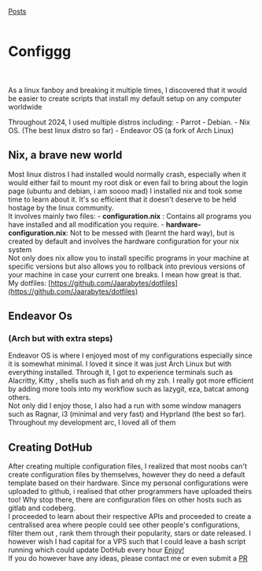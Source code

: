 [Posts](/posts)<br /><br />
# Configgg <br /><br />
As a linux fanboy and breaking it multiple times, I discovered that it would be easier to create scripts that install my default setup on any computer worldwide<br />

Throughout 2024, I used multiple distros including:
    - Parrot
    - Debian.
    - Nix OS. (The best linux distro so far)
    - Endeavor OS (a fork of Arch Linux)


## Nix, a brave new world

Most linux distros I had installed would normally crash, especially when it would either fail to mount my root disk or even fail to bring about the login page (ubuntu and debian, i am soooo mad)
I installed nix and took some time to learn about it. It's so efficient that it doesn't deserve to be held hostage by the linux community.
<br/>
It involves mainly two files:
    - **configuration.nix** : Contains all programs you have installed and all modification you require.
    - **hardware-configuration.nix**: Not to be messed with (learnt the hard way), but is created by default and involves the hardware configuration for your nix system
<br/>
Not only does nix allow you to install specific programs in your machine at specific versions but also allows you to rollback into previous versions of your machine in case your current one breaks.
I mean how great is that. 
<br/>
My dotfiles: [https://github.com/Jaarabytes/dotfiles](https://github.com/Jaarabytes/dotfiles)


## Endeavor Os
### (Arch but with extra steps)

Endeavor OS is where I enjoyed most of my configurations especially since it is somewhat minimal. I loved it since it was just Arch Linux but with everything installed. Through it, I got to
experience terminals such as Alacritty, Kitty , shells such as fish and oh my zsh. I really got more efficient by adding more tools into my workflow such as lazygit, eza, batcat among others.
<br/>
Not only did I enjoy those, I also had a run with some window managers such as Ragnar, i3 (minimal and very fast) and Hyprland (the best so far). Throughout my development arc, I loved all of them


## Creating DotHub

After creating multiple configuration files, I realized that most noobs can't create configuration files by themselves, however they do need a default template based on their hardware.
Since my personal configurations were uploaded to github, i realised that other programmers have uploaded theirs too! Why stop there, there are configuration files on other hosts such as
gitlab and codeberg. 
<br/>
I proceeded to learn about their respective APIs and proceeded to create a centralised area where people could see other people's configurations, filter them out , rank them through their 
popularity, stars or date released. I however wish I had capital for a VPS such that I could leave a bash script running which could update DotHub every hour [Enjoy!](https://dothub.vercel.app)
<br/>
If you do however have any ideas, please contact me or even submit a [PR](https://github.com/Jaarabytes/dothub)